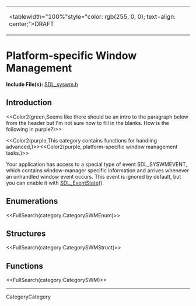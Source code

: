 <!-- #master-page:CategoryTemplate -->
<!-- #master-date:Unknown-Date -->
<!-- format wiki -->
<!-- language en -->
{|
|<tablewidth="100%"style="color: rgb(255, 0, 0); text-align: center;">DRAFT 
|}

= Platform-specific Window Management =

'''Include File(s):'''  [http://hg.libsdl.org/SDL/file/68dfd6df47da/include/SDL_syswm.h SDL_syswm.h]


== Introduction ==
<<Color2(green,Seems like there should be an intro to the paragraph below from the header but I'm not sure how to fill in the blanks.  How is the following in purple?)>>

<<Color2(purple,This category contains functions for handling advanced,)>><<Color2(purple, platform-specific window management tasks.)>>

Your application has access to a special type of event SDL_SYSWMEVENT, which contains window-manager specific information and arrives whenever an unhandled window event occurs.  This event is ignored by default, but you can enable it with [[SDL_EventState]]().

== Enumerations ==
<<FullSearch(category:CategorySWMEnum)>>

== Structures ==
<<FullSearch(category:CategorySWMStruct)>>

== Functions ==

<<FullSearch(category:CategorySWM)>>

----
CategoryCategory
